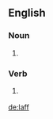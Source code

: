 ==English==

===Noun===
{{en-noun}}
# {{context|chiefly|humorous|or|for children|lang=en}} {{alternative spelling of|laugh}}

===Verb===
{{en-verb}}
# {{context|chiefly|humorous|or|for children|lang=en}} {{alternative spelling of|laugh}}

[[de:laff]]